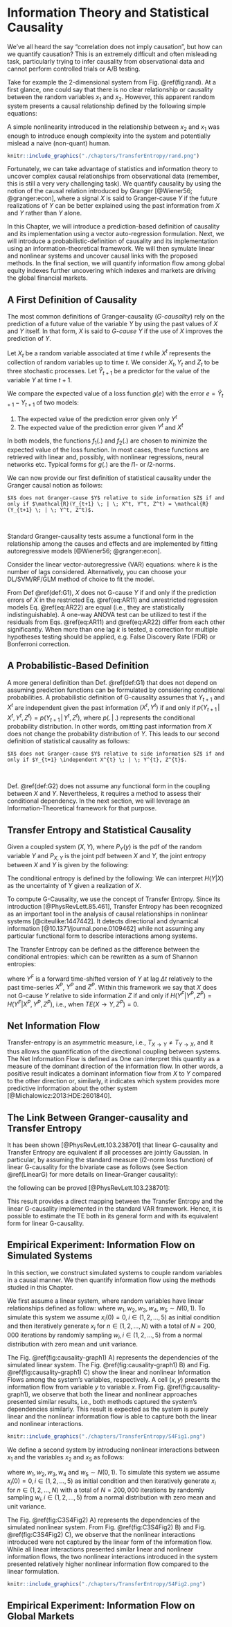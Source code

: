 # Information Theory and Statistical Causality

We've all heard the say "correlation does not imply causation", but how can we quantify causation? This is an extremely difficult and often misleading task, particularly trying to infer causality from observational data and cannot perform controlled trials or A/B testing.

Take for example the 2-dimensional system from Fig. \@ref(fig:rand). At a first glance, one could say that there is no clear relationship or causality between the random variables $x_1$ and $x_2$. However, this apparent random system presents a causal relationship defined by the following simple equations: 
\begin{align*}
x_1 &= 0.441x_1 + \epsilon_1 \\
x_2 &= 0.51x_1^2 + \epsilon_2, \\ 
&\epsilon_1, \epsilon_2 \sim \mathcal{N}(0,1).
\end{align*}

A simple nonlinearity introduced in the relationship between $x_2$ and $x_1$ was enough to introduce enough complexity into the system and potentially mislead a naive (non-quant) human.

```r
knitr::include_graphics("./chapters/TransferEntropy/rand.png")
```


Fortunately, we can take advantage of statistics and information theory to uncover complex causal relationships from observational data (remember, this is still a very very challenging task). We quantify causality by using the notion of the causal relation introduced by Granger [@Wiener56; @granger:econ], where a signal $X$ is said to Granger-cause $Y$ if the future realizations of $Y$ can be better explained using the past information from $X$ and $Y$ rather than $Y$ alone.

In this Chapter, we will introduce a prediction-based definition of causality and its implementation using a vector auto-regression formulation. Next, we will introduce a probabilistic-definition of causality and its implementation using an information-theoretical framework. We will then symulate linear and nonlinear systems and uncover causal links with the proposed methods. In the final section, we will quantify information flow among global equity indexes further uncovering which indexes and markets are driving the global financial markets.

## A First Definition of Causality {#LinearG}

The most common definitions of Granger-causality (*G-causality*) rely on the prediction of a future 
value of the variable $Y$ by using the past values of $X$ and $Y$ itself. 
In that form, $X$ is said to *G-cause* $Y$ if the use of $X$ improves the prediction of $Y$.

Let $X_t$ be a random variable associated at time $t$ while $X^t$ represents the collection of random variables up to time $t$.
We consider ${X_t}, {Y_t}$ and ${Z_t}$ to be three stochastic processes. 
Let $\hat Y_{t+1}$ be a predictor for the value of the variable $Y$ at time $t+1$. 

We compare the expected value of a loss function $g(e)$ with the error $e=\hat{Y}_{t+1} - Y_{t+1}$ of two models: 

1. The expected value of the prediction error given only $Y^t$ 
\begin{equation}
 \mathcal{R}(Y^{t+1} \, | \, Y^t,Z^t) = \mathbb{E}[g(Y_{t+1} - f_1(X^{t},Z^t))]
\end{equation}
2. The expected value of the prediction error given $Y^t$ and $X^t$
\begin{equation}
 \mathcal{R}(Y^{t+1} \, | \, X^{t},Y^t,Z^t) = \mathbb{E}[g(Y_{t+1} - f_2(X^{t},Y^t,Z^t))].
\end{equation}

In both models, the functions $f_1(.)$ and $f_2(.)$ are chosen to minimize the expected value of the loss function.  In most cases, these functions are retrieved with linear and, possibly, with nonlinear regressions, neural networks etc. Typical forms for $g(.)$ are the $l1$- or $l2$-norms.

We can now provide our first definition of statistical causality under the Granger causal notion as follows:

```definition
$X$ does not Granger-cause $Y$ relative to side information $Z$ if and only if $\mathcal{R}(Y_{t+1} \; | \; X^t, Y^t, Z^t) = \mathcal{R}(Y_{t+1} \; | \; Y^t, Z^t)$.
```
<br />

Standard Granger-causality  tests  assume  a  functional form in the  relationship  among the causes and effects and are implemented by fitting autoregressive models [@Wiener56; @granger:econ].

Consider the linear vector-autoregressive (VAR) equations:
\begin{align}
Y(t) &= {\alpha} + \sum^k_{\Delta t=1}{{\beta}_{\Delta t} Y(t-\Delta t)} + \epsilon_t, (\#eq:AR11)\\
Y(t) &= \widehat{\alpha} + \sum^k_{\Delta t=1}{{\widehat{\beta}}_{\Delta t} Y(t-\Delta t)} +  \sum^k_{\Delta t=1}{{\widehat{\gamma}}_{\Delta t}X(t-\Delta t)}+ \widehat{\epsilon}_t, (\#eq:AR22)
\end{align}
where $k$ is the number of lags considered. Alternatively, you can choose your DL/SVM/RF/GLM method of choice to fit the model.

From Def \@ref(def:G1), $X$ does not G-cause $Y$ if and only if the prediction errors of $X$ in the restricted Eq. \@ref(eq:AR11) and unrestricted regression models Eq. \@ref(eq:AR22) are equal (i.e., they are statistically indistinguishable). A one-way ANOVA test can be utilized to test if the residuals from Eqs. \@ref(eq:AR11) and \@ref(eq:AR22) differ from each other significantly. When more than one lag $k$ is tested, a correction for multiple hypotheses testing should be applied, e.g. False Discovery Rate (FDR) or Bonferroni correction.


## A Probabilistic-Based Definition

A more general definition than Def. \@ref(def:G1) that does not depend on assuming prediction functions can be formulated by considering conditional probabilities.
A probabilistic definition of G-causality assumes that $Y_{t+1}$ and $X^{t}$ are independent given the 
past information $(X^{t}, Y^{t})$ if and only if
$p(Y_{t+1} \, | \, X^{t}, Y^{t}, Z^{t}) = p(Y_{t+1} \, | \, Y^{t}, Z^{t})$, 
where $p(. \, | \, .)$ represents the conditional probability distribution.
In other words, omitting past information from $X$ does not change the probability distribution of $Y$. This leads to our second definition of statistical causality as follows:

```definition
$X$ does not Granger-cause $Y$ relative to side information $Z$ if and only if $Y_{t+1} \independent X^{t} \; | \; Y^{t}, Z^{t}$.
```
<br />

Def. \@ref(def:G2) does not assume any functional form in the coupling between $X$ and $Y$. 
Nevertheless, it requires a method to assess their conditional dependency. 
In the next section, we will leverage an Information-Theoretical framework for that purpose.


## Transfer Entropy and Statistical Causality {#nonlinearG}

Given a coupled system $(X,Y)$, where $P_Y(y)$ is the pdf of the random variable $Y$ and $P_{X,Y}$ is the joint pdf between $X$ and $Y$, 
the joint entropy between $X$ and $Y$ is given by the following:
\begin{equation}
H(X,Y) = -\sum_{x \in X}{\sum_{y \in Y}{P_{X,Y}(x,y)\log{P_{X,Y}(x,y)}}}.
\label{eq:HXY}
\end{equation}

The conditional entropy is defined by the following:
\begin{equation}
H\left(Y\middle\vert X\right) = H(X,Y) - H(X).
\end{equation}
We can interpret $H\left(Y\middle\vert X\right)$ as the uncertainty of $Y$ given a realization of $X$.


To compute G-Causality, we use the concept of Transfer Entropy. Since its introduction [@PhysRevLett.85.461], Transfer Entropy has been recognized as an important tool in the analysis of causal relationships in nonlinear systems [@citeulike:1447442].
It detects directional and dynamical information [@10.1371/journal.pone.0109462] while not assuming any particular functional form to describe interactions among systems.


The Transfer Entropy can be defined as the difference between the conditional entropies: 
\begin{equation}
 TE\left(X \rightarrow Y\right \vert Z) =  H\left(Y^F\middle\vert Y^P,Z^P\right) - H\left(Y^F\middle\vert X^P, Y^P,Z^P\right),
(\#eq:TE)
\end{equation}
which can be rewritten as a sum of Shannon entropies:
\begin{align}
TE\left(X \rightarrow Y\right) = H\left(Y^P, X^P\right) - H\left(Y^F, Y^P, X^P\right) + H\left(Y^F, Y^P\right) - H\left(Y^P\right),
\end{align}

where $Y^F$ is a forward time-shifted version of $Y$ at lag $\Delta t$ relatively to the past time-series $X^P$,  $Y^P$ and $Z^P$.
Within this framework we say that $X$ does not G-cause $Y$ relative to side information $Z$ if and only if 
$H\left(Y^F\middle\vert Y^P,Z^P \right) = H\left(Y^F\middle\vert X^P, Y^P,Z^P\right)$, i.e., when $TE\left(X \rightarrow Y,Z^P\right) = 0$.

<!-- Empirically, we reject this null hypothesis of causality if the Transfer Entropy from $X$ to $Y$ is significantly higher than the shuffled version of the original data. -->

<!-- For this we estimate 400 replicates of $TE(X_{Shuffled} \rightarrow Y)$, where $X_{Shuffled}$ is a random permutation of $X$ relatively to $Y$. -->
<!-- We compute the randomized Transfer Entropy at each permutation for each time-shift ($\Delta t$) from 1 to 10 days.  -->
<!-- We then calculated the frequency at which the observed Transfer Entropy was equal or more extreme  -->
<!-- than the randomized Transfer Entropy. The statistical significance was assessed using p-value $< 0.05$ after Bonferroni correction. -->


## Net Information Flow

Transfer-entropy is an asymmetric measure, i.e., $T_{X \rightarrow Y} \neq T_{Y \rightarrow X}$, and it thus allows the quantification of the directional coupling between systems. 
The Net Information Flow is defined as 
\begin{equation}
\widehat{TE}_{X \rightarrow Y} = TE_{X \rightarrow Y} - TE_{Y \rightarrow X}\;.
\end{equation}
One can interpret this quantity as a measure of the dominant direction of the information flow. In other words,
a positive result indicates a dominant information flow from $X$ to $Y$ compared to the other direction
or, similarly, it indicates which system provides more predictive information about the other system [@Michalowicz:2013:HDE:2601840].

## The Link Between Granger-causality and Transfer Entropy

It has been shown [@PhysRevLett.103.238701] that linear G-causality and Transfer Entropy are equivalent 
if all processes are jointly Gaussian.
In particular, by assuming the standard measure ($l2$-norm loss function) of linear G-causality for the bivariate case as follows (see Section \@ref(LinearG) for more details on linear-Granger causality):

\begin{equation}
GC_{X \rightarrow Y} = \log\left( \frac{var(\epsilon_t)}{var( \widehat{\epsilon}_t)} \right),
(\#eq:GCGC)
\end{equation}

the following can be proved [@PhysRevLett.103.238701]:

\begin{align}
TE_{X \rightarrow Y} = GC_{X \rightarrow Y}/2.
(\#eq:GCGC2)
\end{align}

This result provides a direct mapping between the Transfer Entropy and the linear G-causality implemented in the standard VAR framework.
Hence, it is possible to estimate the TE both in its general form and with its equivalent form for linear G-causality. 

## Empirical Experiment: Information Flow on Simulated Systems

In this section, we construct simulated systems to couple random variables in a causal manner.
We then quantify information flow using the methods studied in this Chapter.

We first assume a linear system, where random variables have linear relationships defined as follow:
\begin{align}
x_1(n) &= 0.95\sqrt{2}x_1(n-1) - 0.9025x_1(n-1) + w_1\\ \nonumber
x_2(n) &= 0.5x_1(n-1) + w_2\\ \nonumber
x_3(n) &= -0.4x_1(n-1) + w_3\\ \nonumber
x_4(n) &= -0.5x_1(n-1) + 0.25\sqrt{2}x_4(n-1) + 0.25\sqrt{2}x_5(n-1) + w_4\\ \nonumber
x_5(n) &= -0.25\sqrt{2}x_4(n-1) + 0.25\sqrt{2}x_5(n-1) + w_5, \nonumber
\end{align}
where $w_1, w_2, w_3, w_4, w_5 \sim N(0, 1)$. To simulate this system we assume $x_i(0) = 0, i \in (1, 2, \ldots, 5)$ as initial condition and then iteratively generate $x_i$ for $n \in (1, 2, \ldots, N)$ with a total of $N = 200,000$ iterations by randomly sampling $w_i, i \in (1, 2, \ldots, 5)$ from a normal distribution with zero mean and unit variance. 

The Fig. \@ref(fig:causality-graph1) A) represents the dependencies of the simulated linear system. 
The Fig. \@ref(fig:causality-graph1) B) and Fig. \@ref(fig:causality-graph1) C) show the linear and nonlinear Information Flows among the system's variables, respectively.
A cell $(x, y)$ presents the information flow from variable $y$ to variable $x$.
From Fig. \@ref(fig:causality-graph1), we observe that both the linear and nonlinear approaches presented similar results, i.e., both methods captured the system's dependencies similarly. 
This result is expected as the system is purely linear and the nonlinear information flow is able to capture both the linear and nonlinear interactions.
```r
knitr::include_graphics("./chapters/TransferEntropy/S4Fig1.png")
```



We define a second system by introducing nonlinear interactions between $x_1$ and the variables $x_2$ and $x_5$ as follows:

\begin{align}
x_1(n) &= 0.95\sqrt{2}x_1(n-1) - 0.9025x_1(n-1) + w_1\\ \nonumber
x_2(n) &= \textcolor{red}{0.5x_1^2(n-1)} + w_2\\ \nonumber
x_3(n) &= -0.4x_1(n-1) + w_3\\ \nonumber
x_4(n) &= \textcolor{red}{-0.5x_1^2(n-1)} + 0.25\sqrt{2}x_4(n-1) + 0.25\sqrt{2}x_5(n-1) + w_4\\ \nonumber
x_5(n) &= -0.25\sqrt{2}x_4(n-1) + 0.25\sqrt{2}x_5(n-1) + w_5, \nonumber
\end{align}
where $w_1, w_2, w_3, w_4$ and $w_5 \sim N(0, 1)$. To simulate this system we assume $x_i(0) = 0, i \in (1, 2, ..., 5)$ as initial condition and then iteratively generate $x_i$ for $n \in (1, 2, ..., N)$ with a total of $N = 200,000$ iterations by randomly sampling $w_i, i \in (1, 2, ..., 5)$ from a normal distribution with zero mean and unit variance. 

The Fig. \@ref(fig:C3S4Fig2) A) represents the dependencies of the simulated nonlinear system.
From Fig. \@ref(fig:C3S4Fig2) B) and Fig. \@ref(fig:C3S4Fig2) C), we observe that the nonlinear interactions introduced were not captured by the linear form of the information flow. 
While all linear interactions presented similar linear and nonlinear information flows, 
the two nonlinear interactions introduced in the system presented relatively higher nonlinear information flow compared to the linear formulation.

```r
knitr::include_graphics("./chapters/TransferEntropy/S4Fig2.png")
```

## Empirical Experiment: Information Flow on Global Markets
